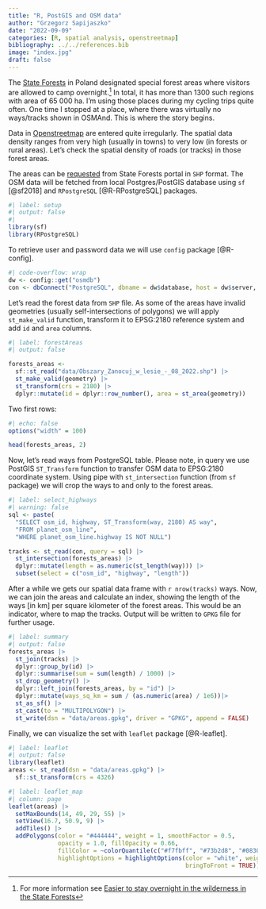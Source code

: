 ```yaml
---
title: "R, PostGIS and OSM data"
author: "Grzegorz Sapijaszko"
date: "2022-09-09"
categories: [R, spatial analysis, openstreetmap]
bibliography: ../../references.bib
image: "index.jpg"
draft: false
---
```


The [State Forests](https://www.bdl.lasy.gov.pl/portal/) in Poland designated special forest areas where visitors are allowed to camp overnight.[^1] In total, it has more than 1300 such regions with area of 65 000 ha. I'm using those places during my cycling trips quite often. One time I stopped at a place, where there was virtually no ways/tracks shown in OSMAnd. This is where the story begins.

[^1]: For more information see [Easier to stay overnight in the wilderness in the State Forests](https://www.lasy.gov.pl/en/information/news/easier-to-stay-overnight-in-the-wilderness-in-the-state-forests)

Data in [Openstreetmap](http://www.osm.org) are entered quite irregularly. The spatial data density ranges from very high (usually in towns) to very low (in forests or rural areas). Let's check the spatial density of roads (or tracks) in those forest areas.

The areas can be [requested](https://www.bdl.lasy.gov.pl/portal/wniosek) from State Forests portal in `SHP` format. The OSM data will be fetched from local Postgres/PostGIS database using `sf` [@sf2018] and `RPostgreSQL` [@R-RPostgreSQL] packages.

```r
#| label: setup
#| output: false
#|
library(sf)
library(RPostgreSQL)
```

To retrieve user and password data we will use `config` package [@R-config].

```r
#| code-overflow: wrap
dw <- config::get("osmdb")
con <- dbConnect("PostgreSQL", dbname = dw$database, host = dw$server, user = dw$uid, password = dw$pwd)
```

Let's read the forest data from `SHP` file. As some of the areas have invalid geometries (usually self-intersections of polygons) we will apply `st_make_valid` function, transform it to EPSG:2180 reference system and add `id` and `area` columns.

```r
#| label: forestAreas
#| output: false

forests_areas <-
  sf::st_read("data/Obszary_Zanocuj_w_lesie_-_08_2022.shp") |>
  st_make_valid(geometry) |>
  st_transform(crs = 2180) |>
  dplyr::mutate(id = dplyr::row_number(), area = st_area(geometry))
```

Two first rows:

```r
#| echo: false
options("width" = 100)
```

```r
head(forests_areas, 2)
```

Now, let's read ways from PostgreSQL table. Please note, in query we use PostGIS `ST_Transform` function to transfer OSM data to EPSG:2180 coordinate system. Using pipe with `st_intersection` function (from `sf` package) we will crop the ways to and only to the forest areas.

```r
#| label: select_highways
#| warning: false
sql <- paste(
  "SELECT osm_id, highway, ST_Transform(way, 2180) AS way",
  "FROM planet_osm_line",
  "WHERE planet_osm_line.highway IS NOT NULL")

tracks <- st_read(con, query = sql) |>
  st_intersection(forests_areas) |>
  dplyr::mutate(length = as.numeric(st_length(way))) |>
  subset(select = c("osm_id", "highway", "length"))
```

After a while we gets our spatial data frame with `r nrow(tracks)` ways. Now, we can join the areas and calculate an index, showing the length of the ways [in km] per square kilometer of the forest areas. This would be an indicator, where to map the tracks. Output will be written to `GPKG` file for further usage.

```r
#| label: summary
#| output: false
forests_areas |>
  st_join(tracks) |>
  dplyr::group_by(id) |>
  dplyr::summarise(sum = sum(length) / 1000) |>
  st_drop_geometry() |>
  dplyr::left_join(forests_areas, by = "id") |>
  dplyr::mutate(ways_sq_km = sum / (as.numeric(area) / 1e6))|>
  st_as_sf() |>
  st_cast(to = "MULTIPOLYGON") |>
  st_write(dsn = "data/areas.gpkg", driver = "GPKG", append = FALSE)
```

Finally, we can visualize the set with `leaflet` package [@R-leaflet].

```r
#| label: leaflet
#| output: false
library(leaflet)
areas <- st_read(dsn = "data/areas.gpkg") |>
  sf::st_transform(crs = 4326)
```
```r
#| label: leaflet_map
#| column: page
leaflet(areas) |>
  setMaxBounds(14, 49, 29, 55) |>
  setView(16.7, 50.9, 9) |>
  addTiles() |>
  addPolygons(color = "#444444", weight = 1, smoothFactor = 0.5,
              opacity = 1.0, fillOpacity = 0.66,
              fillColor = ~colorQuantile(c("#f7fbff", "#73b2d8", "#08306b"), ways_sq_km)(ways_sq_km),
              highlightOptions = highlightOptions(color = "white", weight = 2,
                                                  bringToFront = TRUE))
```
